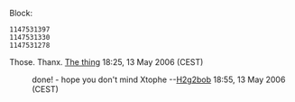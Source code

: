 Block:<pre>
1147531397
1147531330
1147531278
</pre>
Those. Thanx. [[User:The thing|The thing]] 18:25, 13 May 2006 (CEST)
: done! - hope you don't mind Xtophe --[[User:H2g2bob|H2g2bob]] 18:55, 13 May 2006 (CEST)